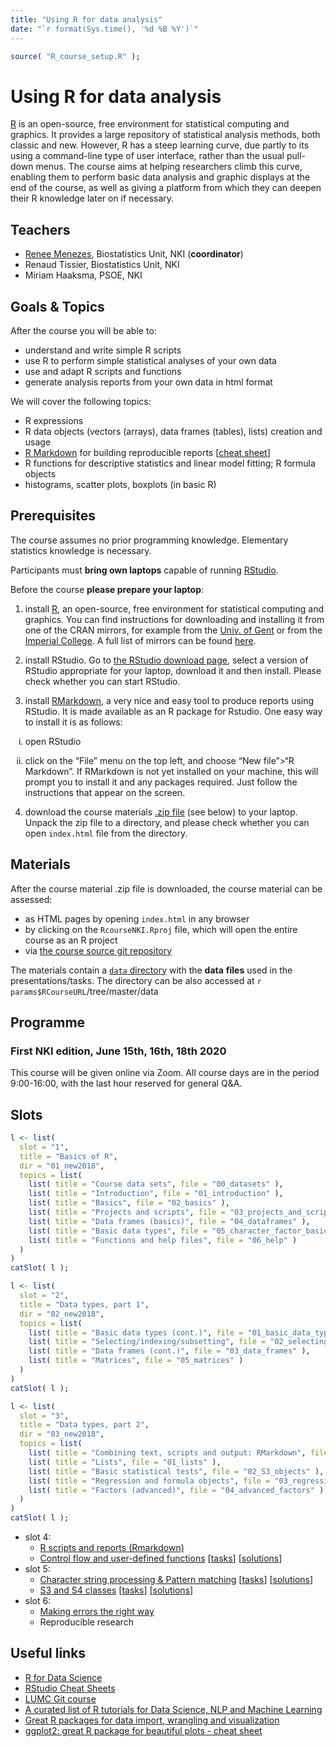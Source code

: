 ```yaml
---
title: "Using R for data analysis"
date: "`r format(Sys.time(), '%d %B %Y')`"
---
```


```r
source( "R_course_setup.R" );
```

# Using R for data analysis

[R](https://www.r-project.org/) is an open-source, free environment for statistical computing and graphics. 
It provides a large repository of statistical analysis methods, both classic and new. 
However, R has a steep learning curve, due partly to its using a command-line type of user interface, rather than the usual pull-down menus. 
The course aims at helping researchers climb this curve, enabling them to perform basic data analysis and graphic displays at the end of the course, as well as giving a platform from which they can deepen their R knowledge later on if necessary.

## Teachers

- [Renee Menezes](http://www.bigstatistics.nl/renee), Biostatistics Unit, NKI (__coordinator__)
- Renaud Tissier, Biostatistics Unit, NKI
- Miriam Haaksma, PSOE, NKI

## Goals & Topics

After the course you will be able to:

- understand and write simple R scripts
- use R to perform simple statistical analyses of your own data
- use and adapt R scripts and functions 
- generate analysis reports from your own data in html format

We will cover the following topics:

- R expressions
- R data objects (vectors (arrays), data frames (tables), lists) creation and usage
- [R Markdown](http://rmarkdown.rstudio.com/) for building reproducible reports [[cheat sheet](http://www.rstudio.com/wp-content/uploads/2015/03/rmarkdown-reference.pdf)]
- R functions for descriptive statistics and linear model fitting; R formula objects
- histograms, scatter plots, boxplots (in basic R) 

## Prerequisites

The course assumes no prior programming knowledge. Elementary statistics knowledge is necessary.

Participants must **bring own laptops** capable of running [RStudio](https://www.rstudio.com/products/rstudio/). 

Before the course **please prepare your laptop**:

1. install [R](https://www.r-project.org/), an open-source, free environment for statistical computing and graphics. You can find instructions for downloading and installing it from one of the CRAN mirrors, for example from the [Univ. of Gent](https://lib.ugent.be/CRAN/) or from the [Imperial College](https://cran.ma.imperial.ac.uk/). A full list of mirrors can be found [here](https://cran.r-project.org/mirrors.html).

2. install RStudio. Go to [the RStudio download page](https://www.rstudio.com/products/rstudio/download/#download), select a version of RStudio appropriate for your laptop, download it and then install. Please check whether you can start RStudio. 

3. install [RMarkdown](https://rmarkdown.rstudio.com/),  a very nice and easy tool to produce reports using RStudio. It is made available as an R package for Rstudio. One easy way to install it is as follows:

i) open RStudio

ii) click on the "File" menu on the top left, and choose "New file">"R Markdown". If RMarkdown is not yet installed on your machine, this will prompt you to install it and any packages required. Just follow the instructions that appear on the screen.


4. download the course materials [.zip file](`r params$RCourseURL`/R_course.zip) (see below) to your laptop. Unpack the zip file to a directory, and please check whether you can open `index.html` file from the directory.

## Materials

After the course material .zip file is downloaded, the course material can be assessed:

- as HTML pages by opening `index.html` in any browser
- by clicking on the `RcourseNKI.Rproj` file, which will open the entire course as an R project
- via [the course source git repository](`r params$RCourseGitURL`)

The materials contain a [`data` directory](`r params$RCourseURL`/tree/master/data) with the __data__ __files__ used in the presentations/tasks. The directory can be also accessed at `r params$RCourseURL`/tree/master/data

## Programme

### First NKI edition, June 15th, 16th, 18th 2020

This course will be given online via Zoom. All course days are in the period 9:00-16:00, with the last hour reserved for general Q&A.



## Slots



```r
l <- list(
  slot = "1",
  title = "Basics of R",
  dir = "01_new2018",
  topics = list(
    list( title = "Course data sets", file = "00_datasets" ),
    list( title = "Introduction", file = "01_introduction" ),
    list( title = "Basics", file = "02_basics" ),
    list( title = "Projects and scripts", file = "03_projects_and_scripts" ),
    list( title = "Data frames (basics)", file = "04_dataframes" ),
    list( title = "Basic data types", file = "05_character_factor_basics" ),
    list( title = "Functions and help files", file = "06_help" )
  )
)
catSlot( l );
```

```r
l <- list(
  slot = "2",
  title = "Data types, part 1",
  dir = "02_new2018",
  topics = list(
    list( title = "Basic data types (cont.)", file = "01_basic_data_types_cont" ),
    list( title = "Selecting/indexing/subsetting", file = "02_selecting" ),
    list( title = "Data frames (cont.)", file = "03_data_frames" ),
    list( title = "Matrices", file = "05_matrices" )
  )
)
catSlot( l );
```

```r
l <- list(
  slot = "3",
  title = "Data types, part 2",
  dir = "03_new2018",
  topics = list(
    list( title = "Combining text, scripts and output: RMarkdown", file = "02_rmarkdown"),
    list( title = "Lists", file = "01_lists" ),
    list( title = "Basic statistical tests", file = "02_S3_objects" ),
    list( title = "Regression and formula objects", file = "03_regression" ),
    list( title = "Factors (advanced)", file = "04_advanced_factors" )
  )
)
catSlot( l );
```

- slot 4:
    - [R scripts and reports (Rmarkdown)](04_new2018/02_rmarkdown.html)
    - [Control flow and user-defined functions](04_new2018/01_userDefinedFunctions.html)
        [[tasks](04_new2018/01_userDefinedFunctions.tasks.nocode.html)]
        [[solutions](04_new2018/01_userDefinedFunctions.tasks.code.html)] 

- slot 5:
    - [Character string processing & Pattern matching](06/character_strings.html)
        [[tasks](06/character_strings.tasks.nocode.html)]
        [[solutions](06/character_strings.tasks.code.html)]
    - [S3 and S4 classes](08/s3s4.html)
        [[tasks](08/s3s4.tasks.nocode.html)]
        [[solutions](08/s3s4.tasks.code.html)]
- slot 6:
    - [Making errors the right way](05.renee/03_makingErrors.html)
    - Reproducible research

<!-- - [Regression](07.2017/01_regression.html)
        [[tasks](07.2017/01_regression.tasks.nocode.html)]
        [[solutions](07.2017/01_regression.tasks.code.html)] 
    - [[Extra exercises](07.2017/02_plenty.tasks.nocode.html)]
        [[solutions](07.2017/02_plenty.tasks.code.html)] -->


## Useful links

- [R for Data Science](http://r4ds.had.co.nz/)
- [RStudio Cheat Sheets](https://www.rstudio.com/resources/cheatsheets/)
- [LUMC Git course](https://git.lumc.nl/courses/gitcourse)
- [A curated list of R tutorials for Data Science, NLP and Machine Learning](https://github.com/ujjwalkarn/DataScienceR)
- [Great R packages for data import, wrangling and visualization](http://www.computerworld.com/article/2921176/business-intelligence/great-r-packages-for-data-import-wrangling-visualization.html)
- [ggplot2: great R package for beautiful plots - cheat sheet](http://www.rstudio.com/wp-content/uploads/2015/12/ggplot2-cheatsheet-2.0.pdf)



